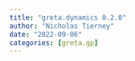 ```yaml
---
title: "greta.dynamics 0.2.0"
author: "Nicholas Tierney"
date: "2022-09-06"
categories: [greta.gp]
---
```

